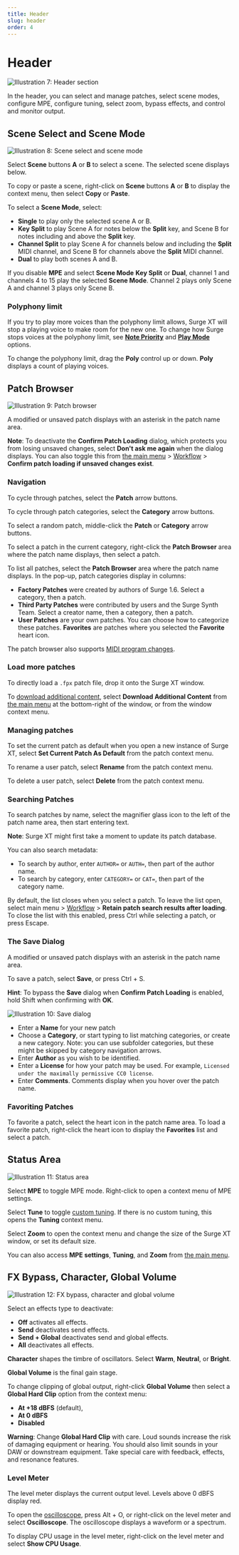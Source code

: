 ```yaml
---
title: Header
slug: header
order: 4
---
```


# Header

![Illustration 7: Header section](/images/manual-xt/Pictures/header.png)

In the header, you can select and manage patches, select scene modes, configure MPE, configure tuning, select zoom, bypass effects, and control and monitor output.

## Scene Select and Scene Mode

![Illustration 8: Scene select and scene mode](/images/manual-xt/Pictures/scene_select.png)

Select **Scene** buttons **A** or **B** to select a scene. The selected scene displays below.

To copy or paste a scene, right-click on **Scene** buttons **A** or **B** to display the context menu, then select **Copy** or **Paste**.

To select a **Scene Mode**, select:

- **Single** to play only the selected scene A or B.
- **Key Split** to play Scene A for notes below the **Split** key, and
  Scene B for notes including and above the **Split** key.
- **Channel Split** to play Scene A for channels below and including the
  **Split** MIDI channel, and Scene B for channels above the **Split** MIDI channel.
- **Dual** to play both scenes A and B.

If you disable **MPE** and select **Scene Mode** **Key Split** or **Dual**, channel 1 and channels 4 to 15 play the selected **Scene Mode**. Channel 2 plays only Scene A and channel 3 plays only Scene B.

### Polyphony limit

If you try to play more voices than the polyphony limit allows, Surge XT will stop a playing voice to make room for the new one. To change how Surge stops voices at the polyphony limit, see [**Note Priority**](#other-sound-generation-parameters) and [**Play Mode**](#other-sound-generation-parameters) options.

To change the polyphony limit, drag the **Poly** control up or down. **Poly** displays a count of playing voices.

## Patch Browser

![Illustration 9: Patch browser](/images/manual-xt/Pictures/patchbrowser.png)

A modified or unsaved patch displays with an asterisk in the patch name area.

**Note**: To deactivate the **Confirm Patch Loading** dialog, which protects you from losing unsaved changes, select **Don't ask me again** when the dialog displays. You can also toggle this from [the main menu](#main-menu) > [Workflow](#workflow) > **Confirm patch loading if unsaved changes exist**.

### Navigation

To cycle through patches, select the **Patch** arrow buttons.

To cycle through patch categories, select the **Category** arrow buttons.

To select a random patch, middle-click the **Patch** or **Category** arrow buttons.

To select a patch in the current category, right-click the **Patch Browser** area where the patch name displays, then select a patch.

To list all patches, select the **Patch Browser** area where the patch name displays. In the pop-up, patch categories display in columns: 

- **Factory Patches** were created by authors of Surge 1.6. Select a category, then a patch.
- **Third Party Patches** were contributed by users and the Surge Synth Team. Select a creator name, then a category, then a patch.
- **User Patches** are your own patches. You can choose how to categorize these patches.
  **Favorites** are patches where you selected the **Favorite** heart icon.

The patch browser also supports [MIDI program changes](#program-change-messages).

### Load more patches

To directly load a `.fpx` patch file, drop it onto the Surge XT window.

To [download additional content](https://github.com/surge-synthesizer/surge-synthesizer.github.io/wiki/Additional-Content), select **Download Additional Content** from [the main menu](#main-menu) at the bottom-right of the window, or from the window context menu.

### Managing patches

To set the current patch as default when you open a new instance of Surge XT, select **Set Current Patch As Default** from the patch context menu.

To rename a user patch, select **Rename** from the patch context menu.

To delete a user patch, select **Delete** from the patch context menu.

### Searching Patches

To search patches by name, select the magnifier glass icon to the left of the patch name area, then start entering text.

**Note**: Surge XT might first take a moment to update its patch database.

You can also search metadata:

- To search by author, enter `AUTHOR=` or `AUTH=`, then part of the author name.
- To search by category, enter `CATEGORY=` or `CAT=`, then part of the category name.

By default, the list closes when you select a patch. To leave the list open, select main menu > [Workflow](#workflow) > **Retain patch search results after loading**. To close the list with this enabled, press Ctrl while selecting a patch, or press Escape.

### The Save Dialog

A modified or unsaved patch displays with an asterisk in the patch name area.

To save a patch, select **Save**, or press Ctrl + S.

**Hint**: To bypass the **Save** dialog when **Confirm Patch Loading** is enabled, hold Shift when confirming with **OK**.


![Illustration 10: Save dialog](/images/manual-xt/Pictures/store_dialog.png)

- Enter a **Name** for your new patch
- Choose a **Category**, or start typing to list matching categories, or create a new category. Note: you can use subfolder categories, but these might be skipped by category navigation arrows.
- Enter **Author** as you wish to be identified. 
- Enter a **License** for how your patch may be used. For example, `Licensed under the maximally permissive CC0 license`.
- Enter **Comments**. Comments display when you hover over the patch name.

### Favoriting Patches

To favorite a patch, select the heart icon in the patch name area.
To load a favorite patch, right-click the heart icon to display the **Favorites** list and select a patch.

## Status Area

![Illustration 11: Status area](/images/manual-xt/Pictures/status.png)

Select **MPE** to toggle MPE mode. Right-click to open a context menu of MPE settings.

Select **Tune** to toggle [custom tuning](#microtuning). If there is no custom tuning, this opens the **Tuning** context menu.

Select **Zoom** to open the context menu and change the size of the Surge XT window, or set its default size.

You can also access **MPE settings**, **Tuning**, and **Zoom** from [the main menu](#main-menu).

## FX Bypass, Character, Global Volume

![Illustration 12: FX bypass, character and global volume](/images/manual-xt/Pictures/fx_bypass.png)

Select an effects type to deactivate:
- **Off** activates all effects.
- **Send** deactivates send effects.
- **Send + Global** deactivates send and global effects.
- **All** deactivates all effects.

**Character** shapes the timbre of oscillators. Select **Warm**, **Neutral**, or **Bright**.

**Global Volume** is the final gain stage.

To change clipping of global output, right-click **Global Volume** then select a **Global Hard Clip** option from the context menu:

- **At +18 dBFS** (default),
- **At 0 dBFS**
- **Disabled**

**Warning**: Change **Global Hard Clip** with care. Loud sounds increase the risk of damaging equipment or hearing. You should also limit sounds in your DAW or downstream equipment. Take special care with feedback, effects, and resonance features.

### Level Meter

The level meter displays the current output level. Levels above 0 dBFS display red.

To open the [oscilloscope](#oscilloscope), press Alt + O, or right-click on the level meter and select **Oscilloscope**. The oscilloscope displays a waveform or a spectrum.

To display CPU usage in the level meter, right-click on the level meter and select **Show CPU Usage**.
